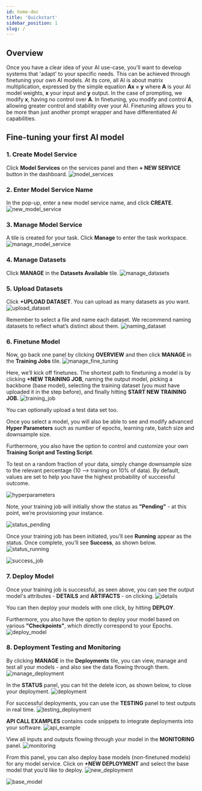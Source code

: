 ```yaml
---
id: home-doc
title: 'Quickstart'
sidebar_position: 1
slug: /
---
```


## Overview
Once you have a clear idea of your AI use-case, you'll want to develop systems that 'adapt' to your specific needs.
This can be achieved through finetuning your own AI models. At its core, all AI is about matrix multiplication, expressed by the simple equation **Ax = y** where **A** is your AI model weights, **x** your input and **y** output.
In the case of prompting, we modify **x**, having no control over **A**. In finetuning, you modify and control **A**, allowing greater control and stability over your AI.
Finetuning allows you to be more than just another prompt wrapper and have differentiated AI capabilities. 

## Fine-tuning your first AI model

### **1. Create Model Service**
Click **Model Services** on the services panel and then **+ NEW SERVICE** button in the dashboard.
![model_services](/img/quickstart/model_services.png)
### **2. Enter Model Service Name** 
  In the pop-up, enter a new model service name, and click **CREATE**.
![new_model_service](/img/quickstart/new_model_service.png)


### **3. Manage Model Service**
A tile is created for your task. Click **Manage** to enter the task workspace.
![manage_model_service](/img/quickstart/manage_model_service.png)


### **4. Manage Datasets** 
Click **MANAGE** in the **Datasets Available** tile.
![manage_datasets](/img/quickstart/manage_datasets.png)


### **5. Upload Datasets** 
Click **+UPLOAD DATASET**. You can upload as many datasets as you want.
![upload_dataset](/img/quickstart/upload_dataset.png)

Remember to select a file and name each dataset. We recommend naming datasets to reflect what’s distinct about them.
![naming_dataset](/img/quickstart/naming_dataset.png)

### **6. Finetune Model** 
Now, go back one panel by clicking **OVERVIEW** and then click **MANAGE** in the **Training Jobs** tile.
![manage_fine_tuning](/img/quickstart/manage_fine_tuning.png)

Here, we’ll kick off finetunes. The shortest path to finetuning a model is by clicking **+NEW TRAINING JOB**, naming the output model, picking a backbone (base model), selecting the training dataset (you must have uploaded it in the step before), and finally hitting **START NEW TRAINING JOB.**
![training_job](/img/quickstart/training_job.png)

You can optionally upload a test data set too.

Once you select a model, you will also be able to see and modify advanced **Hyper Parameters** such as number of epochs, learning rate, batch size and downsample size.

Furthermore, you also have the option to control and customize your own **Training Script and Testing Script**.

To test on a random fraction of your data, simply change downsample size to the relevant percentage (10 —> training on 10% of data). By default, values are set to help you have the highest probability of successful outcome.

![hyperparameters](/img/quickstart/hyperparameters.png)

Note, your training job will initially show the status as **"Pending"** - at this point, we’re provisioning your instance.

![status_pending](/img/quickstart/status_pending.png)

Once your training job has been initiated, you’ll see **Running** appear as the status. Once complete, you’ll see **Success**, as shown below.
![status_running](/img/quickstart/status_running.png)

![success_job](/img/quickstart/success_job.png)

### **7. Deploy Model** 
Once your training job is successful, as seen above, you can see the output model's attributes - **DETAILS** and **ARTIFACTS** - on clicking.
![details](/img/quickstart/details.png)

You can then deploy your models with one click, by hitting **DEPLOY**.

Furthermore, you also have the option to deploy your model based on various **"Checkpoints"**, which directly correspond to your Epochs.
![deploy_model](/img/quickstart/deploy_model.png)


### **8. Deployment Testing and Monitoring** 
By clicking **MANAGE** in the **Deployments** tile, you can view, manage and test all your models - and also see the data flowing through them.
![manage_deployment](/img/quickstart/manage_deployment.png)

In the **STATUS** panel, you can hit the delete icon, as shown below, to close your deployment.
![deployment](/img/quickstart/deployment.png)

For successful deployments, you can use the **TESTING** panel to test outputs in real time.
![testing_deployment](/img/quickstart/testing_deployment.png)

**API CALL EXAMPLES** contains code snippets to integrate deployments into your software.
![api_example](/img/quickstart/api_example.png)

View all inputs and outputs flowing through your model in the **MONITORING** panel.
![monitoring](/img/quickstart/monitoring.png)

From this panel, you can also deploy base models (non-finetuned models) for any model service. Click on **+NEW DEPLOYMENT** and select the base model that you’d like to deploy.
![new_deployment](/img/quickstart/new_deployment.png)

![base_model](/img/quickstart/base_model.png)